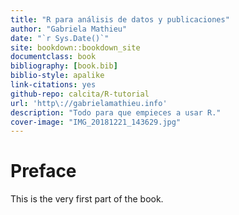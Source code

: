 ```yaml
--- 
title: "R para análisis de datos y publicaciones"
author: "Gabriela Mathieu"
date: "`r Sys.Date()`"
site: bookdown::bookdown_site
documentclass: book
bibliography: [book.bib]
biblio-style: apalike
link-citations: yes
github-repo: calcita/R-tutorial
url: 'http\://gabrielamathieu.info'
description: "Todo para que empieces a usar R."
cover-image: "IMG_20181221_143629.jpg"
---
```


# Preface {-}

This is the very first part of the book.
